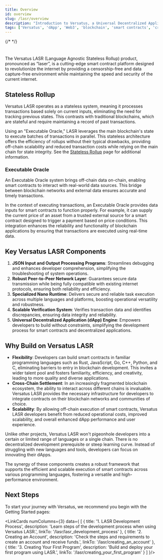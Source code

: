 ```yaml
---
title: Overview
id: overview
slug: /lasr/overview
description: "Introduction to Versatus, a Universal Decentralized Application (dApp) Engine, highlighting its flexibility, cross-chain settlement, and scalability."
tags: ['Versatus', 'dApp', 'Web3', 'blockchain', 'smart contracts', 'cross-chain', 'scalability']
---
```



{/* <!---leave the following h1 title empty, so the title does not appear on the page---> */}
# 

<ImageComponent className="main-page-logo" wrapperClass="main-page-theme"/>


The Versatus LASR (Language Agnostic Stateless Rollup) product, pronounced as “laser”, is a cutting-edge smart contract platform designed to revolutionize the internet by providing a censorship-free and data capture-free environment while maintaining the speed and security of the current internet.

## Stateless Rollup

Versatus LASR operates as a stateless system, meaning it processes transactions based solely on current inputs, eliminating the need for tracking previous states. This contrasts with traditional blockchains, which are stateful and require maintaining a record of past transactions.

Using an "Executable Oracle," LASR leverages the main blockchain's state to execute batches of transactions in parallel. This stateless architecture offers the efficiency of rollups without their typical drawbacks, providing off-chain scalability and reduced transaction costs while relying on the main chain for state integrity. See the [Stateless Rollup](/lasr/core_concepts/stateless_rollup) page for additional information.

### Executable Oracle

An Executable Oracle system brings off-chain data on-chain, enabling smart contracts to interact with real-world data sources. This bridge between blockchain networks and external data ensures accurate and timely transactions.

In the context of executing transactions, an Executable Oracle provides data inputs for smart contracts to function properly. For example, it can supply the current price of an asset from a trusted external source for a smart contract designed to trigger a payment based on price conditions. This integration enhances the reliability and functionality of blockchain applications by ensuring that transactions are executed using real-time data.

## Key Versatus LASR Components

1. **JSON Input and Output Processing Programs**: Streamlines debugging and enhances developer comprehension, simplifying the troubleshooting of system operations.
2. **Robust Peer-to-Peer Network Layer**: Guarantees secure data transmission while being fully compatible with existing internet protocols, ensuring both reliability and efficiency.
3. **Specialized Nano Runtime**: Delivers secure and reliable task execution across multiple languages and platforms, boosting operational versatility and robustness.
4. **Scalable Verification System**: Verifies transaction data and identifies discrepancies, ensuring data integrity and reliability.
5. **Universal Decentralized Application (dApp) Engine**: Empowers developers to build without constraints, simplifying the development process for smart contracts and decentralized applications.

## Why Build on Versatus LASR

- **Flexibility**: Developers can build smart contracts in familiar programming languages such as Rust, JavaScript, Go, C++, Python, and C, eliminating barriers to entry in blockchain development. This invites a wider talent pool and fosters familiarity, efficiency, and creativity, leading to more quality and diverse applications.
- **Cross-Chain Settlement**: In an increasingly fragmented blockchain ecosystem, the ability to interact across different chains is invaluable. Versatus LASR provides the necessary infrastructure for developers to integrate contracts on their blockchain networks and communities of choice.
- **Scalability**: By allowing off-chain execution of smart contracts, Versatus LASR developers benefit from reduced operational costs, improved scalability, and overall enhanced dApp performance and user experience.

Unlike other projects, Versatus LASR won't pigeonhole developers into a certain or limited range of languages or a single chain. There is no decentralized development prerequisite or steep learning curve. Instead of struggling with new languages and tools, developers can focus on innovating their dApps.

The synergy of these components creates a robust framework that supports the efficient and scalable execution of smart contracts across various programming languages, fostering a versatile and high-performance environment.

## Next Steps

To start your journey with Versatus, we recommend you begin with the Getting Started pages:

<LinkCards numColumns={3} data={
  [
    {
      title: '1. LASR Development Process',
      description: 'Learn steps of the development process when using Versatus LASR.',
      linkTo: '/lasr/lasr_development_process'
    },
    {
      title: '2. Creating an Account',
      description: 'Check the steps and requirements to create an account and receive funds.',
      linkTo: '/lasr/creating_an_account'
    },
    {
      title: '3. Creating Your First Program',
      description: 'Build and deploy your first program using LASR.',
      linkTo: '/lasr/creating_your_first_program'
    }
  ]
}/>